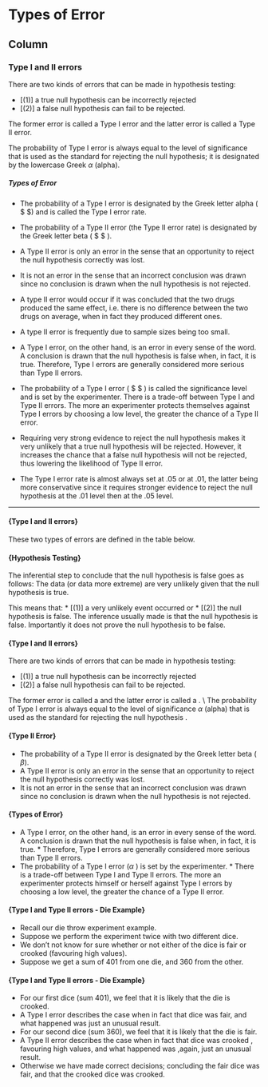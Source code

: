 Types of Error {data-navmenu="Hypothesis Testing"}
=====================================

Column {.tabset}
-------------------------------------------------

### Type I and II errors
There are two kinds of errors that can be made in hypothesis testing:

* [(1)] a true null hypothesis can be incorrectly rejected
* [(2)] a false null hypothesis can fail to be rejected.


The former error is called a Type I error and the latter error is called a Type II error. 
<p>

The probability of Type I error is always equal to the level of significance that is used as the standard for rejecting
the null hypothesis; it is designated by the lowercase Greek $\alpha$ (alpha).

<h5> Types of Error</h5>

*  The probability of a Type I error is designated by the Greek letter alpha ( $ \alpha$) and is called the Type I error rate.
*  The probability of a Type II error (the Type II error rate) is designated by the Greek letter beta ( $ \beta$ ).
*  A Type II error is only an error in the sense that an opportunity to reject the null hypothesis correctly was lost.
*  It is not an error in the sense that an incorrect conclusion was drawn since no conclusion is drawn when the null hypothesis is not rejected.

*  A type II error would occur if it was concluded that the two drugs produced the same effect, i.e. there is no difference between the two drugs on average, when in fact they produced different ones.
*  A type II error is frequently due to sample sizes being too small.

<p>
* A Type I error, on the other hand, is an error in every sense of the word. A conclusion is drawn that the null hypothesis is false when, in fact, it is true. Therefore, Type I errors are generally considered more serious than Type II errors.
<p> 
* The probability of a Type I error ( $ \alpha$ ) is called the significance level and is set by the experimenter. There is a trade-off between Type I and Type II errors. The more an experimenter protects themselves against Type I errors by choosing a low level, the greater the chance of a Type II error.
<p>
* Requiring very strong evidence to reject the null hypothesis makes it very unlikely that a true null hypothesis will be rejected. However, it increases the chance that a false null hypothesis will not be rejected, thus lowering the likelihood of Type II error.
<p>
* The Type I error rate is almost always set at .05 or at .01, the latter being more conservative since it requires stronger evidence to reject the null hypothesis at the .01 level then at the .05 level.

----------------------------------------------------------------------

#### {Type I and II errors}

These two types of errors are defined in the table below.
\small
\begin{center}
\begin{tabular}{|c|c|c|}
\hline
&True State: H0 True & True State: H0 False\\\hline
Decision: Reject H0 & Type I error& Correct\\
Decision: Do not Reject H0 & Correct &Type II error\\ \hline
\end{tabular}
\end{center}



<p>


#### {Hypothesis Testing}

The inferential step to conclude that the null hypothesis is false goes as follows: The data (or data more extreme) are very unlikely given that the null hypothesis is true.

This means that:
*  [(1)] a very unlikely event occurred or
* [(2)] the null hypothesis is false. 
The inference usually made is that the null hypothesis is false. Importantly it does not prove the null hypothesis to be false.

<p>
#### {Type I and II errors}

There are two kinds of errors that can be made in hypothesis testing:

* [(1)] a true null hypothesis can be incorrectly rejected
* [(2)] a false null hypothesis can fail to be rejected.

The former error is called a \textbf{\emph{Type I error}} and the latter error is called a \textbf{\emph{Type II error}}. \\ 
The probability of Type I error is always equal to the level of significance $\alpha$ (alpha) that is used as the standard for rejecting the null hypothesis .

<p>
#### {Type II Error}


*  The probability of a Type II error is designated by the Greek letter beta ( $\beta$).
*  A Type II error is only an error in the sense that an opportunity to reject the null hypothesis correctly was lost.
*  It is not an error in the sense that an incorrect conclusion was drawn since no conclusion is drawn when the null hypothesis is not rejected.


<p>
#### {Types of Error}


* 
A Type I error, on the other hand, is an error in every sense of the word. A conclusion is drawn that the null hypothesis is false when, in fact, it is true. *  Therefore, Type I errors are generally considered more serious than Type II errors.
* 
The probability of a Type I error ($\alpha$ ) is set by the experimenter. *  There is a trade-off between Type I and Type II errors. The more an experimenter protects himself or herself against Type I errors by choosing a low level, the greater the chance of a Type II error.

<p>

#### {Type I and Type II errors - Die Example}

*  Recall our die throw experiment example.
*  Suppose we perform the experiment twice with two different dice.
*  We don't not know for sure whether or not either of the dice is fair or crooked (favouring high values).
*  Suppose we get a sum of 401 from one die, and 360 from the other.


#### {Type I and Type II errors - Die Example}

*  For our first dice (sum 401), we feel that it is likely that the die is crooked.
*  A Type I error describes the case when in fact that dice was fair, and what happened was just an unusual result.
*  For our second dice (sum 360), we feel that it is likely that the die is fair.
*  A Type II error describes the case when in fact that dice was crooked , favouring high values, and what happened was ,again, just an unusual result.
*  Otherwise we have made correct decisions; concluding the fair dice was fair, and that the crooked dice was crooked.

